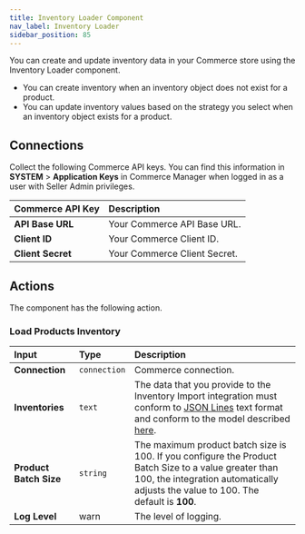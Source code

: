 ```yaml
---
title: Inventory Loader Component
nav_label: Inventory Loader
sidebar_position: 85
---
```


You can create and update inventory data in your Commerce store using the Inventory Loader component. 

- You can create inventory when an inventory object does not exist for a product.
- You can update inventory values based on the strategy you select when an inventory object exists for a product.

## Connections

Collect the following Commerce API keys. You can find this information in **SYSTEM** > **Application Keys** in Commerce Manager when logged in as a user with Seller Admin privileges.

| Commerce API Key | Description                            |
|:------------------------------------|:---------------------------------------|
| **API Base URL**                    | Your Commerce API Base URL. |
| **Client ID**                       | Your Commerce Client ID. |
| **Client Secret**                   | Your Commerce Client Secret. |

## Actions

The component has the following action.

### Load Products Inventory

| Input | Type | Description |
|:--- |:--- | :--- | 
| **Connection**  | `connection` | Commerce connection. | 
| **Inventories** | `text` | The data that you provide to the Inventory Import integration must conform to [JSON Lines](https://jsonlines.org/) text format and conform to the model described [here](/docs/composer/integration-hub/store-management/inventory-import#inventory-import-integration-file-format). | 
| **Product Batch Size** | `string` | The maximum product batch size is 100. If you configure the Product Batch Size to a value greater than 100, the integration automatically adjusts the value to 100. The default is **100**. | 
| **Log Level** | warn | The level of logging. | 
